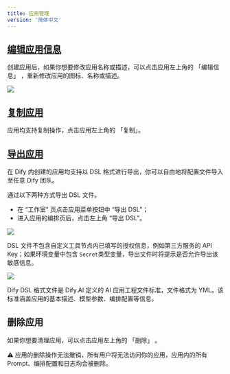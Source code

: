 ```yaml
---
title: 应用管理
version: '简体中文'
---
```


## [编辑应用信息](#edit-app-info)

创建应用后，如果你想要修改应用名称或描述，可以点击应用左上角的 「编辑信息」 ，重新修改应用的图标、名称或描述。

![](/zh-cn/img/493d7ed37931d11ebb973e6c376c6e95.png)

## [复制应用](#copy-app)

应用均支持复制操作，点击应用左上角的 「复制」。

## [导出应用](#export-app)

在 Dify 内创建的应用均支持以 DSL 格式进行导出，你可以自由地将配置文件导入至任意 Dify 团队。

通过以下两种方式导出 DSL 文件。

* 在 “工作室” 页点击应用菜单按钮中 “导出 DSL”；
* 进入应用的编排页后，点击左上角 “导出 DSL”。

![](/zh-cn/img/37a012ebb30449ccebcb29f3ee01d62f.png)

DSL 文件不包含自定义工具节点内已填写的授权信息，例如第三方服务的 API Key；如果环境变量中包含 `Secret`类型变量，导出文件时将提示是否允许导出该敏感信息。

![](/zh-cn/img/9d2b1f92367982fa4416e07c5b5669cc.png)

<Tip>
Dify DSL 格式文件是 Dify.AI 定义的 AI 应用工程文件标准，文件格式为 YML。该标准涵盖应用的基本描述、模型参数、编排配置等信息。
</Tip>

## 删除应用

如果你想要清理应用，可以点击应用左上角的 「删除」 。

<Tip>
⚠️ 应用的删除操作无法撤销，所有用户将无法访问你的应用，应用内的所有 Prompt、编排配置和日志均会被删除。
</Tip>
